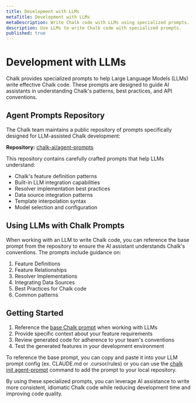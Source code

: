 ```yaml
---
title: Development with LLMs
metaTitle: Development with LLMs
metaDescription: Write Chalk code with LLMs using specialized prompts. Leverage AI assistance to build features, resolvers, and integrations more efficiently.
description: Use LLMs to write Chalk code with specialized prompts.
published: true
---
```


# Development with LLMs

Chalk provides specialized prompts to help Large Language Models (LLMs) write effective Chalk code. These prompts are designed to guide AI assistants in understanding Chalk's patterns, best practices, and API conventions.

## Agent Prompts Repository

The Chalk team maintains a public repository of prompts specifically designed for LLM-assisted Chalk development:

**Repository:** [chalk-ai/agent-prompts](https://github.com/chalk-ai/agent-prompts)

This repository contains carefully crafted prompts that help LLMs understand:

- Chalk's feature definition patterns
- Built-in LLM integration capabilities
- Resolver implementation best practices
- Data source integration patterns
- Template interpolation syntax
- Model selection and configuration

## Using LLMs with Chalk Prompts

When working with an LLM to write Chalk code, you can reference the base prompt from the repository to ensure the AI assistant understands Chalk's conventions. The prompts include guidance on:
1. Feature Definitions
2. Feature Relationships
3. Resolver Implementations
4. Integrating Data Sources
5. Best Practices for Chalk code
6. Common patterns

## Getting Started

1. Reference the [base Chalk prompt](https://github.com/chalk-ai/agent-prompts/blob/main/BASE_CHALK_PROMPT.md) when working with LLMs
2. Provide specific context about your feature requirements
3. Review generated code for adherence to your team's conventions
4. Test the generated features in your development environment

To reference the base prompt, you can copy and paste it into your LLM prompt config (ex. CLAUDE.md or .cursor/rules) or you can use the [chalk init agent-prompt](/cli/init_agent-prompt) command to add the prompt to your local repository.

By using these specialized prompts, you can leverage AI assistance to write more consistent, idiomatic Chalk code while reducing development time and improving code quality.